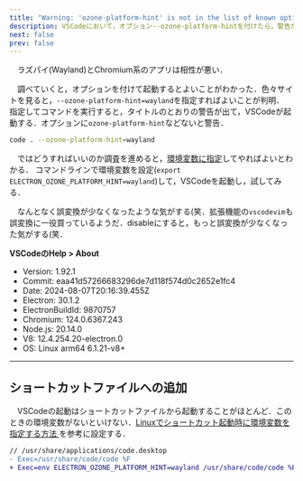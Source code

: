 ```yaml
---
title: "Warning: 'ozone-platform-hint' is not in the list of known options, but still passed to Electron/Chromium."
description: VSCodeにおいて，オプション--ozone-platform-hintを付けたら，警告が出て，オプションが無視された．
next: false
prev: false
---
```


　ラズパイ(Wayland)とChromium系のアプリは相性が悪い．

　調べていくと，オプションを付けて起動するとよいことがわかった．色々サイトを見ると，`--ozone-platform-hint=wayland`を指定すればよいことが判明．
指定してコマンドを実行すると，タイトルのとおりの警告が出て，VSCodeが起動する．オプションに`ozone-platform-hint`などないと警告．
```bash
code . --ozone-platform-hint=wayland
```
　ではどうすればいいのか調査を進めると，[環境変数に指定](https://wiki.archlinux.jp/index.php/Wayland#Electron)してやればよいとわかる．
コマンドラインで環境変数を設定(`export ELECTRON_OZONE_PLATFORM_HINT=wayland`)して，VSCodeを起動し，試してみる．

　なんとなく誤変換が少なくなったような気がする(笑．拡張機能の`vscodevim`も誤変換に一役買っているようだ．disableにすると，もっと誤変換が少なくなった気がする(笑．

**VSCodeのHelp > About**
- Version: 1.92.1
- Commit: eaa41d57266683296de7d118f574d0c2652e1fc4
- Date: 2024-08-07T20:16:39.455Z
- Electron: 30.1.2
- ElectronBuildId: 9870757
- Chromium: 124.0.6367.243
- Node.js: 20.14.0
- V8: 12.4.254.20-electron.0
- OS: Linux arm64 6.1.21-v8+
***
## ショートカットファイルへの追加
　VSCodeの起動はショートカットファイルから起動することがほとんど．このときの環境変数がないといけない．[Linuxでショートカット起動時に環境変数を指定する方法
](https://www.exceedsystem.net/2020/08/23/how-to-set-environment-variables-in-linux-shortcut/)を参考に設定する．
```diff ins="env ELECTRON_OZONE_PLATFORM_HINT=wayland"
// /usr/share/applications/code.desktop
- Exec=/usr/share/code/code %F
+ Exec=env ELECTRON_OZONE_PLATFORM_HINT=wayland /usr/share/code/code %F
```


